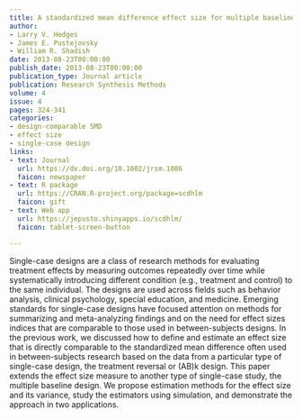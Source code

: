 ```yaml
---
title: A standardized mean difference effect size for multiple baseline designs
author:
- Larry V. Hedges
- James E. Pustejovsky
- William R. Shadish
date: 2013-08-23T00:00:00
publish_date: 2013-08-23T00:00:00
publication_type: Journal article
publication: Research Synthesis Methods
volume: 4
issue: 4
pages: 324-341
categories:
- design-comparable SMD
- effect size
- single-case design
links:
- text: Journal
  url: https://dx.doi.org/10.1002/jrsm.1086
  faicon: newspaper
- text: R package
  url: https://CRAN.R-project.org/package=scdhlm
  faicon: gift
- text: Web app
  url: https://jepusto.shinyapps.io/scdhlm/
  faicon: tablet-screen-button

---
```



Single-case designs are a class of research methods for evaluating treatment effects by measuring outcomes repeatedly over time while systematically introducing different condition (e.g., treatment and control) to the same individual. The designs are used across fields such as behavior analysis, clinical psychology, special education, and medicine. Emerging standards for single-case designs have focused attention on methods for summarizing and meta-analyzing findings and on the need for effect sizes indices that are comparable to those used in between-subjects designs. In the previous work, we discussed how to define and estimate an effect size that is directly comparable to the standardized mean difference often used in between-subjects research based on the data from a particular type of single-case design, the treatment reversal or (AB)k design. This paper extends the effect size measure to another type of single-case study, the multiple baseline design. We propose estimation methods for the effect size and its variance, study the estimators using simulation, and demonstrate the approach in two applications.

